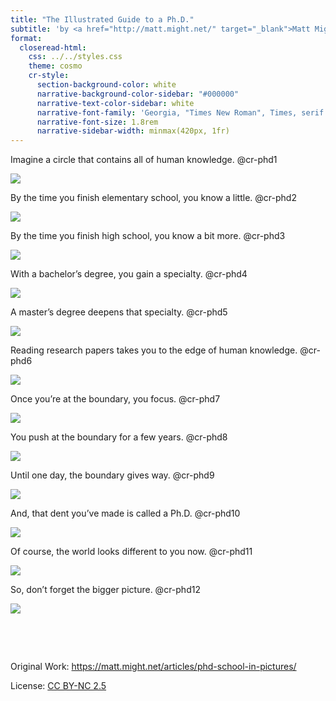 ```yaml
---
title: "The Illustrated Guide to a Ph.D."
subtitle: 'by <a href="http://matt.might.net/" target="_blank">Matt Might</a>'
format: 
  closeread-html:
    css: ../../styles.css
    theme: cosmo
    cr-style:
      section-background-color: white
      narrative-background-color-sidebar: "#000000"
      narrative-text-color-sidebar: white
      narrative-font-family: 'Georgia, "Times New Roman", Times, serif'
      narrative-font-size: 1.8rem
      narrative-sidebar-width: minmax(420px, 1fr)
---
```


:::{.cr-section}

Imagine a circle that contains all of human knowledge. @cr-phd1

:::{#cr-phd1}
![](phd_001.jpg)
:::


By the time you finish elementary school, you know a little. @cr-phd2

:::{#cr-phd2}
![](phd_002.jpg)
:::


By the time you finish high school, you know a bit more. @cr-phd3

:::{#cr-phd3}
![](phd_003.jpg)
:::


With a bachelor's degree, you gain a specialty. @cr-phd4

:::{#cr-phd4}
![](phd_004.jpg)
:::


A master's degree deepens that specialty. @cr-phd5

:::{#cr-phd5}
![](phd_005.jpg)
:::


Reading research papers takes you to the edge of human knowledge. @cr-phd6

:::{#cr-phd6}
![](phd_006.jpg)
:::


Once you're at the boundary, you focus. @cr-phd7

:::{#cr-phd7}
![](phd_007.jpg)
:::


You push at the boundary for a few years. [@cr-phd8]{scale-by="1.5"}

:::{#cr-phd8}
![](phd_008.jpg)
:::


Until one day, the boundary gives way. [@cr-phd9]{scale-by="1.5"}

:::{#cr-phd9}
![](phd_009.jpg)
:::


And, that dent you've made is called a Ph.D. [@cr-phd10]{scale-by="1.5"}

:::{#cr-phd10}
![](phd_010.jpg)
:::


Of course, the world looks different to you now. [@cr-phd11]{scale-by="1.4"}

:::{#cr-phd11}
![](phd_011.jpg)
:::


So, don't forget the bigger picture. @cr-phd12

:::{#cr-phd12}
![](phd_012.jpg)
:::

\

:::


\

Original Work: <a href="https://matt.might.net/articles/phd-school-in-pictures/" target="_blank">https://matt.might.net/articles/phd-school-in-pictures/</a>

License: <a href="https://creativecommons.org/licenses/by-nc/2.5/" target="_blank">CC BY-NC 2.5</a>
